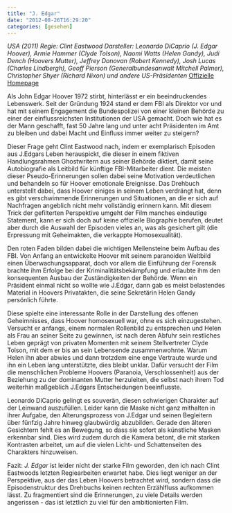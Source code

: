 ```yaml
---
title: "J. Edgar"
date: "2012-08-26T16:29:20"
categories: [gesehen]
---
```


*USA (2011)
Regie: Clint Eastwood
Darsteller: Leonardo DiCaprio (J. Edgar Hoover), Armie Hammer (Clyde Tolson), Naomi Watts (Helen Gandy), Judi Dench (Hoovers Mutter), Jeffrey Donovan (Robert Kennedy), Josh Lucas (Charles Lindbergh), Geoff Pierson (Generalbundesanwalt Mitchell Palmer), Christopher Shyer (Richard Nixon) und andere US-Präsidenten*
[Offizielle Homepage](http://www.j-edgar.de/)

Als John Edgar Hoover 1972 stirbt, hinterlässt er ein beeindruckendes Lebenswerk. Seit der Gründung 1924 stand er dem FBI als Direktor vor und hat mit seinem Engagement die Bundespolizei von einer kleinen Behörde zu einer der einflussreichsten Institutionen der USA gemacht. Doch wie hat es der Mann  geschafft, fast 50 Jahre lang und unter acht Präsidenten im Amt zu bleiben und dabei Macht und Einfluss immer weiter zu steigern?

Dieser Frage geht Clint Eastwood nach, indem er exemplarisch Episoden aus J.Edgars Leben herauspickt, die dieser in einem fiktiven Handlungsrahmen Ghostwritern aus seiner Behörde diktiert, damit seine Autobiografie als Leitbild für künftige FBI-Mitarbeiter dient. Die meisten dieser Pseudo-Erinnerungen sollen dabei seine Motivation verdeutlichen und behandeln so für Hoover emotionale Ereignisse. Das Drehbuch unterstellt dabei, dass Hoover einiges in seinem Leben verdrängt hat, denn es gibt verschwimmende Erinnerungen und Situationen, an die er sich auf Nachfragen angeblich nicht mehr vollständig erinnern kann. Mit diesem Trick der gefilterten Perspektive umgeht der Film manches eindeutige Statement, kann er sich doch auf keine offizielle Biographie berufen, deutet aber durch die Auswahl der Episoden vieles an, was als gesichert gilt (die Erpressung mit Geheimakten, die verkappte Homosexualität).

Den roten Faden bilden dabei die wichtigen Meilensteine beim Aufbau des FBI. Von Anfang an entwickelte Hoover mit seinem paranoiden Weltbild einen Überwachungsapparat, doch vor allem die Einführung der Forensik brachte ihm Erfolge bei der Kriminalitätsbekämpfung und erlaubte ihm den konsequenten Ausbau der Zuständigkeiten der Behörde. Wenn ein Präsident einmal nicht so wollte wie J.Edgar, dann gab es meist belastendes Material in Hoovers Privatakten, die seine Sekretärin Helen Gandy persönlich führte.

Diese spielte eine interessante Rolle in der Darstellung des offenen Geheimnisses, dass Hoover homosexuell war, ohne es sich einzugestehen. Versucht er anfangs, einem normalen Rollenbild zu entsprechen und Helen als Frau an seiner Seite zu gewinnen, ist nach deren Abfuhr sein restliches Leben geprägt von privaten Momenten mit seinem Stellvertreter Clyde Tolson, mit dem er bis an sein Lebensende zusammenwohnte. Warum Helen ihn aber abwies und dann trotzdem eine enge Vertraute wurde und ihn ein Leben lang unterstützte, dies bleibt unklar. Dafür versucht der Film die menschlichen Probleme Hoovers (Paranoia, Verschlossenheit) aus der Beziehung zu der dominanten Mutter herzuleiten, die selbst nach ihrem Tod weiterhin maßgeblich J.Edgars Entscheidungen beeinflusste.

Leonardo DiCaprio gelingt es souverän, diesen schwierigen Charakter auf der Leinwand auszufüllen. Leider kann die Maske nicht ganz mithalten in ihrer Aufgabe, den Alterungsprozess von J.Edgar und seinen Begleitern über fünfzig Jahre hinweg glaubwürdig abzubilden. Gerade den älteren Gesichtern fehlt es an Bewegung, so dass sie sofort als künstliche Masken erkennbar sind. Dies wird zudem durch die Kamera betont, die mit starken Kontrasten arbeitet, um auf die vielen Licht- und Schattenseiten des Charakters hinzuweisen.

Fazit: *J. Edgar* ist leider nicht der starke Film geworden, den ich nach Clint Eastwoods letzten Regiearbeiten erwartet habe. Dies liegt weniger an der Perspektive, aus der das Leben Hoovers betrachtet wird, sondern dass die Episodenstruktur des Drehbuchs keinen rechten Erzählfluss aufkommen lässt. Zu fragmentiert sind die Erinnerungen, zu viele Details werden angerissen - das ist letztlich zu viel für den ambitionierten Film.
